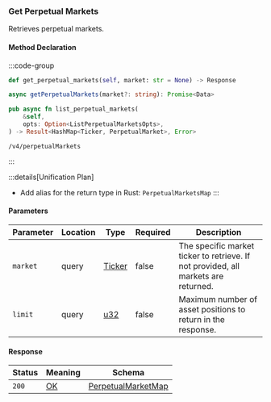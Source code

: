 ### Get Perpetual Markets

Retrieves perpetual markets.

#### Method Declaration

:::code-group

```python [Python]
def get_perpetual_markets(self, market: str = None) -> Response
```

```typescript [TypeScript]
async getPerpetualMarkets(market?: string): Promise<Data>
```

```rust [Rust]
pub async fn list_perpetual_markets(
    &self,
    opts: Option<ListPerpetualMarketsOpts>,
) -> Result<HashMap<Ticker, PerpetualMarket>, Error>
```

```url [API]
/v4/perpetualMarkets
```

:::

:::details[Unification Plan]
- Add alias for the return type in Rust: `PerpetualMarketsMap`
:::

#### Parameters

| Parameter                     | Location | Type                      | Required   | Description                                                                        |
| ----------------------------- | -------- | ------------------------- | ---------- | ---------------------------------------------------------------------------------- |
| `market`                      | query    | [Ticker]                  | false      | The specific market ticker to retrieve. If not provided, all markets are returned. |
| `limit`                       | query    | [u32]                     | false      | Maximum number of asset positions to return in the response.                       |

#### Response

| Status | Meaning     | Schema                 |
| ------ | ----------- | ---------------------- |
| `200`  | [OK]        | [PerpetualMarketMap]   |

[Ticker]: /types/ticker
[PerpetualMarketMap]: /types/perpetual_market_map
[OK]: /types/ok
[u32]: /types/u32

